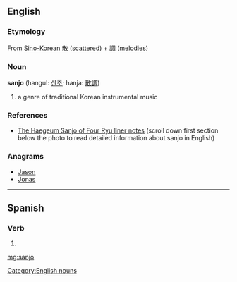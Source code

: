 ==English==

===Etymology===
From [[Sino-Korean]] [[散]] ([[scattered]]) + [[調]] ([[melodies]])

===Noun===
{{wikipedia|Sanjo (music)}}
'''sanjo''' (hangul: [[산조]]; hanja: [[散調]])

# a genre of traditional Korean instrumental music

===References===
* [http://www.gugakcd.com/shop/?doc=cart/item.php&it_id=TOPCD014 The Haegeum Sanjo of Four Ryu liner notes] (scroll down first section below the photo to read detailed information about sanjo in English)

{{attention|ko}}

===Anagrams===
* [[Jason#English|Jason]]
* [[Jonas#English|Jonas]]

[[Category:English nouns]]

----

==Spanish==

===Verb===
{{es-verb-form|sanjar}}

# {{es-verb form of|ending=ar|mood=indicative|tense=present|pers=1|number=singular|[[sanjar]]}}

[[mg:sanjo]]